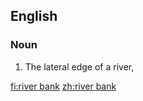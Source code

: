 ==English==

===Noun===
{{en-noun}}

# The lateral edge of a river,

[[fi:river bank]]
[[zh:river bank]]